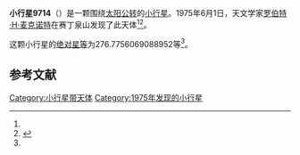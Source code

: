 {{Infobox planet
| bgcolour = #FFFFC0
| name = 9714
| symbol = 
| image = 
| caption = 
| discovery = yes
| discovery_ref = 
| discoverer = [[罗伯特·H·麦克诺特|罗伯特·H·麦克诺特]]
| discovery_site = [[赛丁泉山|赛丁泉山]] 
| discovered = 1975年6月1日
| designations = yes
| mp_name = 
| named_after = 
| alt_names = 1975 LF1/ 1993 TT11
| mp_category = [[主带小行星|主带小行星]]
| orbit_ref = <ref name="a">[http://ssd.jpl.nasa.gov/sbdb.cgi?sstr=9714 9714] {{Wayback|url=http://ssd.jpl.nasa.gov/sbdb.cgi?sstr=9714 |date=20210717065854 }}，小行星數據庫瀏覽器（JPL Small-Body Database Browser）－[[美国国家航空航天局|美国国家航空航天局]]喷气推进实验室</ref>
| epoch = 2456400.5 (2013年4月18日更新)
| aphelion = {{convert|3.283156695239785|AU|km|3|abbr=on|lk=out}}
| perihelion = {{convert|2.93358083454286|AU|km|3|abbr=on}}
| semimajor = {{convert|3.108368764891323|AU|km|3|abbr=on}}
| eccentricity = 0.056231401
| period = 2001.691897 [[日|日]]<br />5.48[[儒略年|儒略年]]
| avg_speed = 
| inclination = 19.56122022018288
| asc_node = 24.81572049003806
| mean_anomaly = 
| arg_peri = 276.7756069088952
| satellites = 
| physical_characteristics = yes
| dimensions = 
| mass = 
| density = 
| surface_grav = 
| escape_velocity = 
| sidereal_day = 
| axial_tilt = 
| pole_ecliptic_lat = 
| pole_ecliptic_lon = 
| albedo = 
| temperatures= 
| temp_name1 = 
| mean_temp_1 = 
| max_temp_1 = 
| temp_name2 = 
| max_temp_2 = 
| spectral_type = 
| abs_magnitude = 276.7756069088952
}}

'''小行星9714'''（{{lang-en|9714}}）是一颗围绕[[太阳|太阳]][[公转|公转]]的[[小行星|小行星]]。1975年6月1日，天文学家[[罗伯特·H·麦克诺特|罗伯特·H·麦克诺特]]在赛丁泉山发现了此天体<ref name="a" /><ref>{{cite news|title=小行星列表|url=http://cfa-www.harvard.edu/iau/lists/NumberedMPs.txt|accessdate=2013-07-08|newspaper=哈佛大学|archive-date=2008-05-17|archive-url=https://web.archive.org/web/20080517010638/http://cfa-www.harvard.edu/iau/lists/NumberedMPs.txt|dead-url=no}}</ref>。

这颗小行星的[[绝对星等|绝对星等]]为276.7756069088952等<ref name="a" />。

==参考文献==
{{reflist}}
{{Minor Planet Number|[[小行星9713|小行星9713]]|[[小行星9715|小行星9715]]}}

{{小天体}}

[[Category:小行星带天体|Category:小行星带天体]]
[[Category:1975年发现的小行星|Category:1975年发现的小行星]]

{{asteroid-stub}}